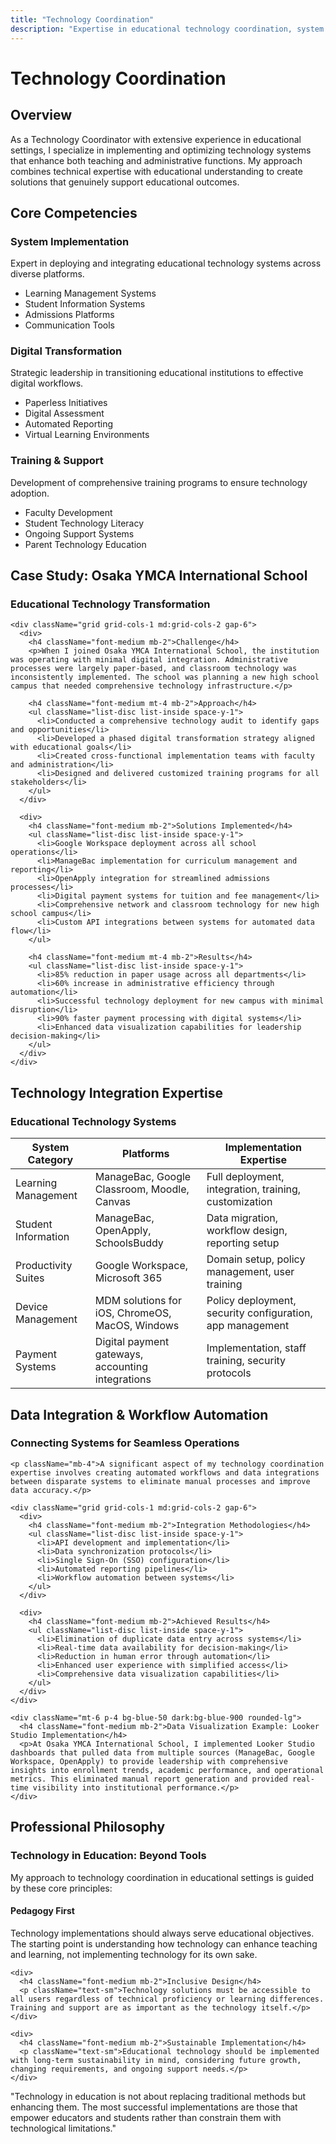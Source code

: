 ```yaml
---
title: "Technology Coordination"
description: "Expertise in educational technology coordination, system implementation, and digital transformation in educational environments"
---
```


# Technology Coordination

## Overview

<div className="p-5 bg-blue-50 dark:bg-blue-900 rounded-lg mb-8">
  <p>As a Technology Coordinator with extensive experience in educational settings, I specialize in implementing and optimizing technology systems that enhance both teaching and administrative functions. My approach combines technical expertise with educational understanding to create solutions that genuinely support educational outcomes.</p>
</div>

## Core Competencies

<div className="grid grid-cols-1 md:grid-cols-3 gap-6 mb-8">
  <Card>
    <div className="p-4">
      <h3 className="text-lg font-bold mb-2">System Implementation</h3>
      <p className="mb-4">Expert in deploying and integrating educational technology systems across diverse platforms.</p>
      <ul className="list-disc list-inside space-y-1 text-sm">
        <li>Learning Management Systems</li>
        <li>Student Information Systems</li>
        <li>Admissions Platforms</li>
        <li>Communication Tools</li>
      </ul>
    </div>
  </Card>
  
  <Card>
    <div className="p-4">
      <h3 className="text-lg font-bold mb-2">Digital Transformation</h3>
      <p className="mb-4">Strategic leadership in transitioning educational institutions to effective digital workflows.</p>
      <ul className="list-disc list-inside space-y-1 text-sm">
        <li>Paperless Initiatives</li>
        <li>Digital Assessment</li>
        <li>Automated Reporting</li>
        <li>Virtual Learning Environments</li>
      </ul>
    </div>
  </Card>
  
  <Card>
    <div className="p-4">
      <h3 className="text-lg font-bold mb-2">Training & Support</h3>
      <p className="mb-4">Development of comprehensive training programs to ensure technology adoption.</p>
      <ul className="list-disc list-inside space-y-1 text-sm">
        <li>Faculty Development</li>
        <li>Student Technology Literacy</li>
        <li>Ongoing Support Systems</li>
        <li>Parent Technology Education</li>
      </ul>
    </div>
  </Card>
</div>

## Case Study: Osaka YMCA International School

<Card>
  <div className="p-5">
    <h3 className="text-xl font-bold mb-3">Educational Technology Transformation</h3>
    
    <div className="grid grid-cols-1 md:grid-cols-2 gap-6">
      <div>
        <h4 className="font-medium mb-2">Challenge</h4>
        <p>When I joined Osaka YMCA International School, the institution was operating with minimal digital integration. Administrative processes were largely paper-based, and classroom technology was inconsistently implemented. The school was planning a new high school campus that needed comprehensive technology infrastructure.</p>
        
        <h4 className="font-medium mt-4 mb-2">Approach</h4>
        <ul className="list-disc list-inside space-y-1">
          <li>Conducted a comprehensive technology audit to identify gaps and opportunities</li>
          <li>Developed a phased digital transformation strategy aligned with educational goals</li>
          <li>Created cross-functional implementation teams with faculty and administration</li>
          <li>Designed and delivered customized training programs for all stakeholders</li>
        </ul>
      </div>
      
      <div>
        <h4 className="font-medium mb-2">Solutions Implemented</h4>
        <ul className="list-disc list-inside space-y-1">
          <li>Google Workspace deployment across all school operations</li>
          <li>ManageBac implementation for curriculum management and reporting</li>
          <li>OpenApply integration for streamlined admissions processes</li>
          <li>Digital payment systems for tuition and fee management</li>
          <li>Comprehensive network and classroom technology for new high school campus</li>
          <li>Custom API integrations between systems for automated data flow</li>
        </ul>
        
        <h4 className="font-medium mt-4 mb-2">Results</h4>
        <ul className="list-disc list-inside space-y-1">
          <li>85% reduction in paper usage across all departments</li>
          <li>60% increase in administrative efficiency through automation</li>
          <li>Successful technology deployment for new campus with minimal disruption</li>
          <li>90% faster payment processing with digital systems</li>
          <li>Enhanced data visualization capabilities for leadership decision-making</li>
        </ul>
      </div>
    </div>
  </div>
</Card>

## Technology Integration Expertise

<div className="mt-8 mb-8">
  <h3 className="text-xl font-bold mb-4">Educational Technology Systems</h3>
  
  <div className="overflow-x-auto">
    <table className="min-w-full bg-white dark:bg-gray-800 rounded-lg overflow-hidden">
      <thead className="bg-gray-100 dark:bg-gray-700">
        <tr>
          <th className="px-4 py-3 text-left">System Category</th>
          <th className="px-4 py-3 text-left">Platforms</th>
          <th className="px-4 py-3 text-left">Implementation Expertise</th>
        </tr>
      </thead>
      <tbody className="divide-y divide-gray-200 dark:divide-gray-600">
        <tr>
          <td className="px-4 py-3 font-medium">Learning Management</td>
          <td className="px-4 py-3">ManageBac, Google Classroom, Moodle, Canvas</td>
          <td className="px-4 py-3">Full deployment, integration, training, customization</td>
        </tr>
        <tr>
          <td className="px-4 py-3 font-medium">Student Information</td>
          <td className="px-4 py-3">ManageBac, OpenApply, SchoolsBuddy</td>
          <td className="px-4 py-3">Data migration, workflow design, reporting setup</td>
        </tr>
        <tr>
          <td className="px-4 py-3 font-medium">Productivity Suites</td>
          <td className="px-4 py-3">Google Workspace, Microsoft 365</td>
          <td className="px-4 py-3">Domain setup, policy management, user training</td>
        </tr>
        <tr>
          <td className="px-4 py-3 font-medium">Device Management</td>
          <td className="px-4 py-3">MDM solutions for iOS, ChromeOS, MacOS, Windows</td>
          <td className="px-4 py-3">Policy deployment, security configuration, app management</td>
        </tr>
        <tr>
          <td className="px-4 py-3 font-medium">Payment Systems</td>
          <td className="px-4 py-3">Digital payment gateways, accounting integrations</td>
          <td className="px-4 py-3">Implementation, staff training, security protocols</td>
        </tr>
      </tbody>
    </table>
  </div>
</div>

## Data Integration & Workflow Automation

<Card className="mt-8">
  <div className="p-5">
    <h3 className="text-xl font-bold mb-3">Connecting Systems for Seamless Operations</h3>
    
    <p className="mb-4">A significant aspect of my technology coordination expertise involves creating automated workflows and data integrations between disparate systems to eliminate manual processes and improve data accuracy.</p>
    
    <div className="grid grid-cols-1 md:grid-cols-2 gap-6">
      <div>
        <h4 className="font-medium mb-2">Integration Methodologies</h4>
        <ul className="list-disc list-inside space-y-1">
          <li>API development and implementation</li>
          <li>Data synchronization protocols</li>
          <li>Single Sign-On (SSO) configuration</li>
          <li>Automated reporting pipelines</li>
          <li>Workflow automation between systems</li>
        </ul>
      </div>
      
      <div>
        <h4 className="font-medium mb-2">Achieved Results</h4>
        <ul className="list-disc list-inside space-y-1">
          <li>Elimination of duplicate data entry across systems</li>
          <li>Real-time data availability for decision-making</li>
          <li>Reduction in human error through automation</li>
          <li>Enhanced user experience with simplified access</li>
          <li>Comprehensive data visualization capabilities</li>
        </ul>
      </div>
    </div>
    
    <div className="mt-6 p-4 bg-blue-50 dark:bg-blue-900 rounded-lg">
      <h4 className="font-medium mb-2">Data Visualization Example: Looker Studio Implementation</h4>
      <p>At Osaka YMCA International School, I implemented Looker Studio dashboards that pulled data from multiple sources (ManageBac, Google Workspace, OpenApply) to provide leadership with comprehensive insights into enrollment trends, academic performance, and operational metrics. This eliminated manual report generation and provided real-time visibility into institutional performance.</p>
    </div>
  </div>
</Card>

## Professional Philosophy

<div className="mt-8 p-6 bg-blue-50 dark:bg-blue-900 rounded-lg">
  <h3 className="text-xl font-bold mb-3">Technology in Education: Beyond Tools</h3>
  
  <p className="mb-4">My approach to technology coordination in educational settings is guided by these core principles:</p>
  
  <div className="grid grid-cols-1 md:grid-cols-3 gap-6">
    <div>
      <h4 className="font-medium mb-2">Pedagogy First</h4>
      <p className="text-sm">Technology implementations should always serve educational objectives. The starting point is understanding how technology can enhance teaching and learning, not implementing technology for its own sake.</p>
    </div>
    
    <div>
      <h4 className="font-medium mb-2">Inclusive Design</h4>
      <p className="text-sm">Technology solutions must be accessible to all users regardless of technical proficiency or learning differences. Training and support are as important as the technology itself.</p>
    </div>
    
    <div>
      <h4 className="font-medium mb-2">Sustainable Implementation</h4>
      <p className="text-sm">Educational technology should be implemented with long-term sustainability in mind, considering future growth, changing requirements, and ongoing support needs.</p>
    </div>
  </div>
  
  <p className="mt-6 italic">"Technology in education is not about replacing traditional methods but enhancing them. The most successful implementations are those that empower educators and students rather than constrain them with technological limitations."</p>
</div>
